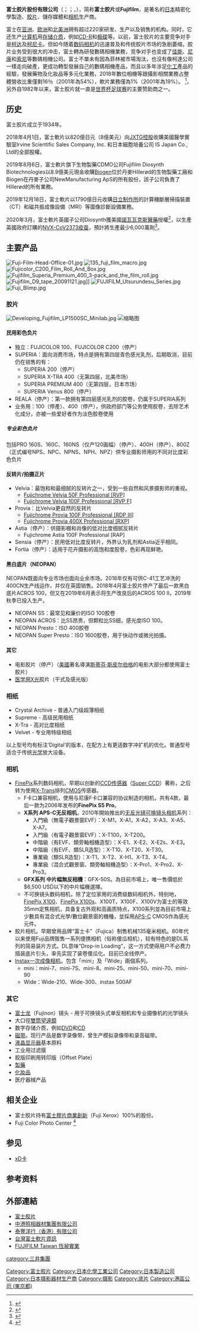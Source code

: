 {{noteTA
|1=zh-hans:富士胶片;zh-hk:富士菲林;zh-tw:富士軟片;zh-sg:富士菲林;
|2=zh-hans:胶片;zh-hk:菲林;zh-tw:軟片;
|G1=IT
|G2=長度單位
}}
{{Infobox_Company
| company_name = 富士-{zh-hans:胶片; zh-hant:軟片;}-股份有限公司
| company_logo = [[File:Fujifilm_logo.svg|200px]]
| company_type = 公共（{{tyo|4901}}）
| company_slogan = Value from Innovation
| foundation = 1934年1月20日
| location = 〒107-0052 東京都港区赤坂9-7-3
| key_people = 会長・CEO 古森重隆
社長・COO 助野健児
| num_employees = {{decrease}}73,906名（2019年）<ref name="annual_report">{{cite web|url=https://ir.fujifilm.com/en/investors/ir-materials/integrated-report/main/0113/teaserItems1/014/linkList/0/link/ff_ir_2020_006_e.pdf|title=Fujifilm Financial Information 2019|access-date=2020-12-02|archive-date=2021-08-31|archive-url=https://web.archive.org/web/20210831014120/https://ir.fujifilm.com/en/investors/ir-materials/integrated-report/main/0113/teaserItems1/014/linkList/0/link/ff_ir_2020_006_e.pdf|dead-url=no}}</ref>
| revenue = {{decrease}}2.32萬億[[日圓|日圓]]（2019年）<ref name="annual_report">{{cite web|url=https://ir.fujifilm.com/en/investors/ir-materials/integrated-report/main/0113/teaserItems1/014/linkList/0/link/ff_ir_2020_006_e.pdf|title=Fujifilm Financial Information 2019|access-date=2020-12-02}}</ref>
| industry = [[辨公設備|辨公設備]]、[[醫療保建|醫療保建]] [[高性能材料|高性能材料]]、[[相機.圖像|相機.圖像]]
| products = 影像：彩色膠片、數碼相機、光學設備、照片專用影印紙、影像服務和設備，醫療
醫療保健：醫療系統設備、生命科學產品、藥品、圖形系統設備、醫療顯示器
其他：記錄媒體和電子材料的開發、製造、銷售和服務
| homepage = [http://www.fujifilm.com/ www.fujifilm.com]
| operating_income = {{decrease}}1865.7億[[日圓|日圓]]（2019年）<ref name="annual_report">{{cite web|url=https://ir.fujifilm.com/en/investors/ir-materials/integrated-report/main/0113/teaserItems1/014/linkList/0/link/ff_ir_2020_006_e.pdf|title=Fujifilm Financial Information 2019|access-date=2020-12-02}}</ref>
| net_income = {{decrease}}1249.9億[[日圓|日圓]]（2019年）<ref name="annual_report">{{cite web|url=https://ir.fujifilm.com/en/investors/ir-materials/integrated-report/main/0113/teaserItems1/014/linkList/0/link/ff_ir_2020_006_e.pdf|title=Fujifilm Financial Information 2019|access-date=2020-12-02}}</ref>
| equity = {{decrease}}3.32萬億[[日圓|日圓]]（2019年）<ref name="annual_report">{{cite web|url=https://ir.fujifilm.com/en/investors/ir-materials/integrated-report/main/0113/teaserItems1/014/linkList/0/link/ff_ir_2020_006_e.pdf|title=Fujifilm Financial Information 2019|access-date=2020-12-02}}</ref>
}}

'''富士胶片股份有限公司'''（{{lang-ja|'''富士フイルム株式会社'''}}；{{lang-en|'''Fujifilm Holdings Corporation'''}}；{{tyo|4901}}，{{nasdaq|FUJIY}}），简称'''富士胶片'''或'''Fujifilm'''，是著名的[[日本|日本]]精密化學製造、[[胶片|胶片]]、儲存媒體和[[相机|相机]]生产商。

富士在[[亚洲|亚洲]]、[[欧洲|欧洲]]和[[北美洲|北美洲]]拥有超过220家研发、生产以及销售的机构。同时，它还生产[[计算机|计算机]]用[[移動存儲|存储介质]]，例如[[CD-R|CD-R]]和[[极碟|极碟]]等。以前，富士胶片的主要竞争对手是[[柯达|柯达]]及[[柯尼卡|柯尼卡]]。但如今随着[[数码相机|数码相机]]的迅速普及和传统胶片市场的急剧萎缩，胶片业务受到很大的冲击，富士轉為研發數碼相機業務，竞争对手也变成了[[佳能|佳能]]、[[尼康|尼康]]和[[索尼|索尼]]等數碼相機公司。富士不單未有因為菲林被市場淘汰，也沒有像柯達公司一樣走向破產，更成功轉型發展自己的數碼相機產品，而且以多年涉足[[化工|化工]]產品的經驗，發展藥物及化妝品等多元化業務，2018年數位相機等跟攝影相關業務占整體營收比重僅剩16％（2001年為54%），軟片業務僅為1%（2001年為19%）。
<ref name="Fujifilm轉型">{{cite web
 |url          = https://ctee.com.tw/people/celebrity/38570.html
 |title        = 富士軟片社長助野健兒 多角化經營 助老品牌再戰江湖
 |accessdate   = July 29, 2020
 |last         = 鍾
 |first        = 志恆
 |publisher    = 工商時報
 |date         = 2019-02-17
 |archive-date = 2020-08-19
 |archive-url  = https://web.archive.org/web/20200819012842/https://ctee.com.tw/people/celebrity/38570.html
 |dead-url     = no
}}</ref>，另外自1982年以来，富士胶片就一直是[[世界杯足球赛|世界杯足球赛]]的主要赞助商之一。

== 历史 ==

富士胶片成立于1934年。

2018年4月1日，富士軟片以820億日元（8億美元）向[[JXTG控股|JXTG控股]]收購美國醫學實驗室Irvine Scientific Sales Company, Inc. 和日本細胞培養公司 IS Japan Co., Ltd的全部股權。

2019年8月6日，富士軟片旗下生物製藥CDMO公司Fujifilm Diosynth Biotechnologies以8.9億美元現金收購[[Biogen|Biogen]]位於丹麥Hillerø​d的生物製藥工廠和Biogen在丹麥子公司NewManufacturing ApS的所有股份，該子公司負責了Hillerød的所有業務。

2019年12月18日，富士軟片以1790億日元收購[[日立制作所|日立制作所]]的計算機斷層掃描裝置（CT）和磁共振成像設備（MRI）等圖像診斷設備業務。

2020年3月，富士軟片英國子公司Diosynth獲美國[[諾瓦瓦克斯醫藥|諾瓦瓦克斯醫藥]]授權<ref name=guardian-20210128>{{cite news |url=https://www.theguardian.com/society/2021/jan/28/novavax-covid-vaccine-shown-to-be-nearly-90-effective-in-uk-trial |title=Novavax Covid vaccine shown to be nearly 90% effective in UK trial |vauthors=Boseley S, Davis N |newspaper=The Guardian |date=2021-01-28 |access-date=2021-01-29 |archive-date=2021-04-12 |archive-url=https://web.archive.org/web/20210412163928/https://www.theguardian.com/society/2021/jan/28/novavax-covid-vaccine-shown-to-be-nearly-90-effective-in-uk-trial |dead-url=no }}</ref>，以生產英國政府訂購的[[诺瓦瓦克斯2019冠状病毒病疫苗|NVX-CoV2373疫苗]]，預計將生產最少6,000萬劑<ref name=teesidelive-20200814>{{cite news |url=https://www.gazettelive.co.uk/news/teesside-news/60m-doses-new-covid-19-18767512 |title=60m doses of new covid-19 vaccine could be made in Billingham – and be ready for mid-2021 |vauthors=Brown M |website=TeesideLive |publisher=Reach |date=2020-08-14 |access-date=2021-01-29 |archive-date=2021-02-07 |archive-url=https://web.archive.org/web/20210207060752/https://www.gazettelive.co.uk/news/teesside-news/60m-doses-new-covid-19-18767512 |dead-url=no }}</ref>。

== 主要产品 ==
[[File:Fuji-Film-Head-Office-01.jpg|thumb]]
[[File:135_fuji_film_macro.jpg|thumb]]
[[File:Fujicolor_C200_Film_Roll_And_Box.jpg|thumb]]
[[File:Fujifilm_Superia_Premium_400_3-pack_and_the_film_roll.jpg|thumb]]
[[File:Fujifilm_D9_tape_20091121.jpg|thumb]]]]
[[File:FUJIFILM_Utsurundesu_Series.jpg|thumb]]
[[File:Fuji_Blimp.jpg|thumb]]
=== 胶片 ===
[[File:Developing_Fujifilm_LP1500SC_Minilab.jpg|thumb]]
[[File:台北一間富士軟片專門店.jpg|缩略图]]

==== 民用彩色负片 ====
* 独立：FUJICOLOR 100、FUJICOLOR C200（停产）
* SUPERIA：面向消费市场，特点是拥有第四层青色感光乳剂，后期取消，目前仍在销售的有：
** SUPERIA 200（停产）
** SUPERIA X-TRA 400（无第四层，北美市场）
** SUPERIA PREMIUM 400（无第四层，日本市场）
** SUPERIA Venus 800（停产）
* REALA（停产）：第一款拥有第四层感光乳剂的胶卷，仍属于SUPERIA系列
* 业务用：100（停產）、400（停产），供政府部门等公务使用胶卷，去除艺术化成分，亦被一些爱好者作为淡色胶卷使用

===== 专业彩色负片 =====
包括PRO 160S、160C、160NS（仅产120画幅）（停产）、400H（停产）、800Z（正式编号NPS、NPC、NPNS、NPH、NPZ）供专业摄影师用的不同对比度彩色负片

==== 反转片/拍摄正片 ====
*Velvia：最饱和和最细腻的反转片之一，受到一些自然和风景摄影师的重视。
**[[Velvia|Fujichrome Velvia 50F Professional [RVP]]]
**[[Velvia|Fujichrome Velvia 100F Professional [RVP F]]]
*Provia：比Velvia更自然的反转片
**[[普罗维亚|Fujichrome  Provia 100F Professional [RDP III]]]
**[[普罗维亚|Fujichrome  Provia 400X Professional [RXP]]]
*Astia（停产）：供摄影棚和肖像的低对比度细腻反转片
**Fujichrome Astia 100F Professional [RAP]
*Sensia（停产）：民用低对比度反转片，外界认为乳剂和Astia近乎相同。
*Fortia（停产）：适用于花卉摄影的高饱和度胶卷，色彩再现鲜艳。

==== 黑白底片（NEOPAN） ====
NEOPAN既面向专业市场也面向业余市场。2018年仅有可供C-41工艺冲洗的400CN生产线运作，并仅在英国销售。2018年4月富士胶片停产了最后一款黑白底片ACROS 100，但又在2019年6月表示将生产改良后的ACROS 100 II，2019年秋季已投入生产。

* NEOPAN SS：最常见和廉价的ISO 100胶卷
* NEOPAN ACROS：比SS昂贵，但颗粒比SS细，感光度ISO 100。
* NEOPAN Presto：ISO 400胶卷
* NEOPAN Super Presto：ISO 1600胶卷，用于快动作或微光拍摄。

==== 其它 ====
*电影胶片（停产）（[[美國|美國]]著名導演[[斯蒂芬·斯皮尔伯格|斯蒂芬·斯皮尔伯格]]的电影大部分都使用富士胶片）
*[[X光|医学用X光]]胶片（干式及感光版）

=== 相纸 ===
* Crystal Archive - 普通入门级超薄相纸
* Supreme - 高级民用相纸
* X-Tra - 高对比度相纸
* Velvet - 专业用特级相纸
以上型号均有标注‘Digital’的版本，在配方上有更适数字冲扩机的优化。普通型号适合于传统[[光学|光学]]放大设备。

=== 相机 ===
*[[FinePix|FinePix]]系列数码相机，早期以创新的[[电荷耦合元件|CCD]][[传感器|传感器]]（[[Super_CCD|Super CCD]]）著称，之后转为使用[[X-Trans|X-Trans]]排列[[CMOS|CMOS]]传感器。
**F卡口兼容相机，使用与尼康F卡口兼容的协议制造的相机，共有4款，最后一款为2006年发布的'''FinePix S5 Pro'''。
**'''X系列 APS-C无反相机'''，2010年開始推出的[[无反光镜可换镜头相机|无反光镜可换镜头相机]]系列：
***入門級（無電子觀景窗EVF）：X-M1，X-A1，X-A2，X-A3、X-A5、X-A7。
***入門級（有電子觀景窗EVF）：X-T100，X-T200。
***中階級（有EVF、類旁軸相機造型）：X-E1、X-E2、X-E2s、X-E3。
***中階級（有EVF、類SLR造型）：X-T10、X-T20、X-T30。
***專業級（類SLR造型）：X-T1、X-T2、X-H1、X-T3、X-T4。
***專業級（混合式觀景窗、類旁軸相機造型）：X-Pro1、X-Pro2、X-Pro3。
**'''GFX系列''' '''中片幅無反相機'''：GFX-50S。為目前市場上，唯一售價低於$6,500 USD以下的中片幅機選擇。 
**不可换镜头数码相机，除了定位家用的消费级数码相机外，特别地，[[FinePix_X100|FinePix X100]]、[[FinePix_X100s|FinePix X100s]]、X100T、X100F、X100V为富士的等效35mm定焦相机，具备复古外观和高画质特点，X100系列並為目前市場上少數具有混合式光學/數位觀景窗的機種，並採用[[APS-C|APS-C]] CMOS作為感光元件。
*胶片相机。早期曾用品牌“富士卡”（Fujica）制售机械135毫米相机。80年代以来使用Fuji品牌贩售一系列便携相机（俗称傻瓜相机），较有特色的是DL系列的简易装片方式。DL意味“Drop-in Loading”，这一方式使得用户不必费力插装底片引头，率先实现了装卷傻瓜化。目前已全线停产。
*[[Instax|Instax]][[即影即有相機|一次成像相机]]。包含「mini」及「Wide」兩個系列。
**mini：mini-7、mini-7S、mini-8、mini-25、mini-50、mini-70、mini-90 
**Wide：Wide-210、Wide-300、instax 500AF

=== 其它 ===
* [[富士龙|富士龙]]（Fujinon）镜头 - 用于可换镜头式单反相机和专业摄像机的光学镜头
* 大口徑[[雙筒望遠鏡|雙筒望遠鏡]]
* 数字存储介质，例如[[DVD|DVD]]和[[CD|CD]]
* [[磁带|磁带]]。现行产品是数字录像带，曾生产模拟录像带和录音磁带。
* [[液晶显示器|液晶显示器]]基本原料
* 工业用过滤膜
* 胶版印刷用转印版（Offset Plate）
* [[製藥|製藥]]
* [[化妝品|化妝品]]
* 医疗器械产品

== 相关企业 ==
*富士胶片持有[[富士膠片商業創新|富士膠片商業創新]]（Fuji Xerox）100%的股份。
*Fuji Color Photo Center <ref>{{Cite web |url=http://www.foto.co.jp/about/index.html |title=存档副本 |access-date=2017-09-08 |archive-date=2019-09-05 |archive-url=https://web.archive.org/web/20190905090533/http://www.foto.co.jp/about/index.html |dead-url=no }}</ref>

== 参见 ==
* [[xD卡|xD卡]]

== 参考资料 ==
{{reflist}}

== 外部連結 ==
{{Commonscat|Fujifilm}}
* [http://www.fujifilm.com 富士胶片] {{Wayback|url=http://www.fujifilm.com/ |date=20070115155539 }}
* [http://www.fujifilm.com.hk 中港照相器材集團有限公司] {{Wayback|url=http://www.fujifilm.com.hk/ |date=20180203022414 }}
* [http://www.taicohk.com 泰豐洋行（香港）有限公司] {{Wayback|url=http://www.taicohk.com/ |date=20210121025136 }}{{en}}
* [https://www-fbtw.fujifilm.com/zh-TW 台灣富士軟片資訊] {{Wayback|url=https://www-fbtw.fujifilm.com/zh-TW |date=20210610002021 }}
* [http://www.fujifilm.com.tw FUJIFILM Taiwan 恆昶實業] {{Wayback|url=http://www.fujifilm.com.tw/ |date=20210304001116 }}

{{富士胶片|state=collapsed}}
{{三井集團}}
{{Electronics industry in Japan}}
{{TOPIX 100}}
[[Category:富士胶片|Category:富士胶片]]
[[Category:日本化學工業公司|Category:日本化學工業公司]]
[[Category:日本製造公司|Category:日本製造公司]]
[[Category:日本摄影器材生产商|Category:日本摄影器材生产商]]
[[Category:摄影|Category:摄影]]
[[Category:底片|Category:底片]]
[[category:三井集團|category:三井集團]]
[[Category:港區公司_(東京都)|Category:港區公司 (東京都)]]